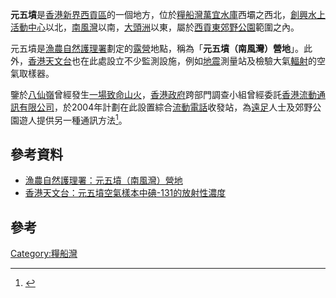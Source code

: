 '''元五墳'''是[[香港|香港]][[新界|新界]][[西貢區|西貢區]]的一個地方，位於[[糧船灣|糧船灣]][[萬宜水庫|萬宜水庫]]西壩之西北，[[創興水上活動中心|創興水上活動中心]]以北，[[南風灣|南風灣]]以南，[[大頭洲|大頭洲]]以東，屬於[[西貢東郊野公園|西貢東郊野公園]]範圍之內。

元五墳是[[漁農自然護理署|漁農自然護理署]]劃定的[[露營|露營]]地點，稱為「'''元五墳（南風灣）營地'''」。此外，[[香港天文台|香港天文台]]也在此處設立不少監測設施，例如[[地震|地震]]測量站及檢驗大氣[[輻射|輻射]]的空氣取樣器。

鑒於[[八仙嶺|八仙嶺]]曾經發生[[八仙嶺山火|一場致命山火]]，[[香港政府|香港政府]]跨部門調查小組曾經委託[[香港流動通訊有限公司|香港流動通訊有限公司]]，於2004年計劃在此設置綜合[[流動電話|流動電話]]收發站，為[[遠足|遠足]]人士及郊野公園遊人提供另一種通訊方法<ref>{{Cite web |url=http://www.epd.gov.hk/eia/chi/register/profile/latest/cdir110.pdf |title=計劃於西貢東郊野公園元五墳安裝綜合流動電話收發站 - 工程項目簡介 |accessdate=2011-10-25 |archive-date=2016-03-08 |archive-url=https://web.archive.org/web/20160308012534/http://www.epd.gov.hk/eia/chi/register/profile/latest/cdir110.pdf |dead-url=no }}</ref>。

==參考資料==
*[https://web.archive.org/web/20111107071610/http://www.afcd.gov.hk/tc_chi/country/cou_vis/cou_vis_cam/cou_vis_cam_cam/cou_vis_cam_cam_18.html 漁農自然護理署：元五墳（南風灣）營地]
*[http://www.hko.gov.hk/radiation/ermp/rmn/applet/map/YNF_I131_c.htm 香港天文台：元五墳空氣樣本中碘-131的放射性濃度] {{Wayback|url=http://www.hko.gov.hk/radiation/ermp/rmn/applet/map/YNF_I131_c.htm |date=20191119204707 }}

==參考==
<references/>

[[Category:糧船灣|Category:糧船灣]]

{{香港天文台短週期地震台網}}
